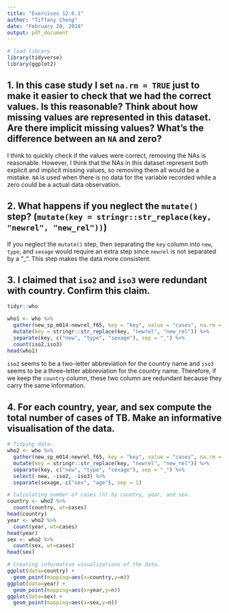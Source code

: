 ```yaml
---
title: "Exercises 12.6.1"
author: "Tiffany Cheng"
date: "February 20, 2018"
output: pdf_document
---
```


```r
# load library
library(tidyverse)
library(ggplot2)
```

## 1. In this case study I set `na.rm = TRUE` just to make it easier to check that we had the correct values. Is this reasonable? Think about how missing values are represented in this dataset. Are there implicit missing values? What’s the difference between an `NA` and zero?

I think to quickly check if the values were correct, removing the NAs is reasonable. However, I think that the NAs in this dataset represent both explicit and implicit missing values, so removing them all would be a mistake. `NA` is used when there is no data for the variable recorded while a zero could be a actual data observation.

## 2. What happens if you neglect the `mutate()` step? (`mutate(key = stringr::str_replace(key, "newrel", "new_rel"))`)

If you neglect the `mutate()` step, then separating the `key` column into `new`, `type`, and `sexage` would require an extra step since `newrel` is not separated by a "_". This step makes the data more consistent.

## 3. I claimed that `iso2` and `iso3` were redundant with country. Confirm this claim.
```r
tidyr::who
```
```r
who1 <- who %>% 
  gather(new_sp_m014:newrel_f65, key = "key", value = "cases", na.rm = TRUE) %>%
  mutate(key = stringr::str_replace(key, "newrel", "new_rel")) %>%
  separate(key, c("new", "type", "sexage"), sep = "_") %>%
  count(iso2,iso3)
head(who1)
```
`iso2` seems to be a two-letter abbreviation for the country name and `iso3` seems to be a three-letter abbreviation for the country name. Therefore, if we keep the `country` column, these two column are redundant because they carry the same information.

## 4. For each country, year, and sex compute the total number of cases of TB. Make an informative visualisation of the data.
```r
# Tidying data.
who2 <- who %>% 
  gather(new_sp_m014:newrel_f65, key = "key", value = "cases", na.rm = TRUE) %>%
  mutate(key = stringr::str_replace(key, "newrel", "new_rel")) %>%
  separate(key, c("new", "type", "sexage"), sep = "_") %>%
  select(-new, -iso2, -iso3) %>%
  separate(sexage, c("sex", "age"), sep = 1)

# Calculating number of cases (n) by country, year, and sex.
country <- who2 %>%
  count(country, wt=cases)
head(country)
year <- who2 %>%
  count(year, wt=cases)
head(year)
sex <- who2 %>%
  count(sex, wt=cases)
head(sex)

# Creating informative visualizations of the data.
ggplot(data=country) +
  geom_point(mapping=aes(x=country,y=n))
ggplot(data=year) +
  geom_point(mapping=aes(x=year,y=n))
ggplot(data=sex) +
  geom_point(mapping=aes(x=sex,y=n))
```
